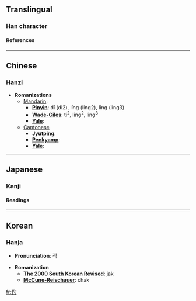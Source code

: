 ==Translingual==
===Han character===
{{Han char|rad=人|as=03|sn=5|four=|canj=人心戈 (OPI)}}
====References====
{{Han ref|kx=0093.100|dkj=00385|dj=0197.060|hdz=10114.120|uh=4EE2|ud=20194}}
----

==Chinese==
===Hanzi===


* '''Romanizations'''
** [[Mandarin]]:
*** '''[[Pinyin]]''': dí (di2), líng (ling2), lǐng (ling3)
*** '''[[Wade-Giles]]''': ti<sup>2</sup>, ling<sup>2</sup>, ling<sup>3</sup>
*** '''[[Yale]]''': 
**[[Cantonese]]
***'''[[Jyutping]]''':
***'''[[Penkyamp]]''': 
***'''[[Yale]]''': 


----
==Japanese==
===Kanji===


{{ja-kanji|grade=|rs=人03}}
====Readings====
{{ja-readings|on=[[はく]] (haku), [[ばく]] (baku), [[しゃく]] (shaku)|kun=[[まるきばし]] (marukibashi)}}


----
==Korean==
===Hanja===

* '''Pronunciation''': 작

* '''Romanization'''
** '''[[The 2000 South Korean Revised Romanization|The 2000 South Korean Revised]]''': jak
** '''[[McCune-Reischauer]]''': chak


[[fr:仢]]